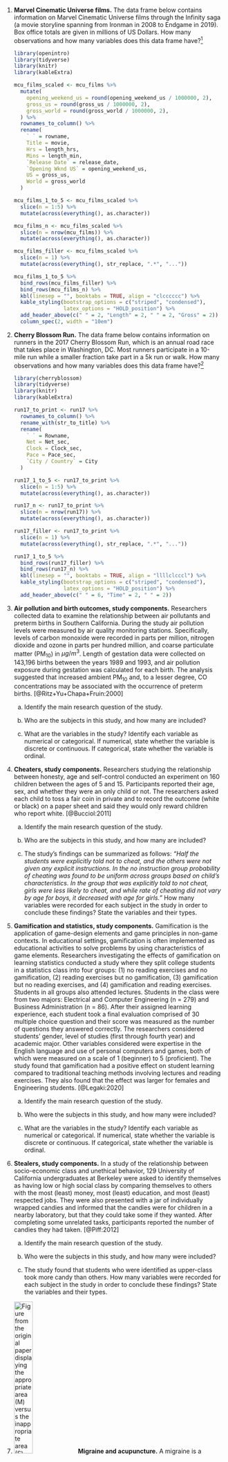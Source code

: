 1. **Marvel Cinematic Universe films.**
The data frame below contains information on Marvel Cinematic Universe films through the Infinity saga (a movie storyline spanning from Ironman in 2008 to Endgame in 2019).
Box office totals are given in millions of US Dollars.
How many observations and how many variables does this data frame have?^[The [`mcu_films`](http://openintrostat.github.io/openintro/reference/mcu_films.html) data used in this exercise can be found in the [**openintro**](http://openintrostat.github.io/openintro) R package.]

    ```r
    library(openintro)
    library(tidyverse)
    library(knitr)
    library(kableExtra)

    mcu_films_scaled <- mcu_films %>%
      mutate(
        opening_weekend_us = round(opening_weekend_us / 1000000, 2),
        gross_us = round(gross_us / 1000000, 2),
        gross_world = round(gross_world / 1000000, 2),
      ) %>%
      rownames_to_column() %>%
      rename(
        ` ` = rowname,
        Title = movie,
        Hrs = length_hrs,
        Mins = length_min,
        `Release Date` = release_date,
        `Opening Wknd US` = opening_weekend_us,
        US = gross_us,
        World = gross_world
      )

    mcu_films_1_to_5 <- mcu_films_scaled %>%
      slice(n = 1:5) %>%
      mutate(across(everything(), as.character))

    mcu_films_n <- mcu_films_scaled %>%
      slice(n = nrow(mcu_films)) %>%
      mutate(across(everything(), as.character))

    mcu_films_filler <- mcu_films_scaled %>%
      slice(n = 1) %>%
      mutate(across(everything(), str_replace, ".*", "..."))

    mcu_films_1_to_5 %>%
      bind_rows(mcu_films_filler) %>%
      bind_rows(mcu_films_n) %>%
      kbl(linesep = "", booktabs = TRUE, align = "clcccccc") %>%
      kable_styling(bootstrap_options = c("striped", "condensed"),
                    latex_options = "HOLD_position") %>%
      add_header_above(c(" " = 2, "Length" = 2, " " = 2, "Gross" = 2)) %>%
      column_spec(2, width = "10em")
    ```

1. **Cherry Blossom Run.**
The data frame below contains information on runners in the 2017 Cherry Blossom Run, which is an annual road race that takes place in Washington, DC.
Most runners participate in a 10-mile run while a smaller fraction take part in a 5k run or walk.
How many observations and how many variables does this data frame have?^[The [`run17`](http://openintrostat.github.io/openintro/reference/run17.html) data used in this exercise can be found in the [**cherryblossom**](http://openintrostat.github.io/cherryblossom) R package.]

    ```r
    library(cherryblossom)
    library(tidyverse)
    library(knitr)
    library(kableExtra)

    run17_to_print <- run17 %>%
      rownames_to_column() %>%
      rename_with(str_to_title) %>%
      rename(
        ` ` = Rowname,
        Net = Net_sec,
        Clock = Clock_sec,
        Pace = Pace_sec,
        `City / Country` = City
      )

    run17_1_to_5 <- run17_to_print %>%
      slice(n = 1:5) %>%
      mutate(across(everything(), as.character))

    run17_n <- run17_to_print %>%
      slice(n = nrow(run17)) %>%
      mutate(across(everything(), as.character))

    run17_filler <- run17_to_print %>%
      slice(n = 1) %>%
      mutate(across(everything(), str_replace, ".*", "..."))

    run17_1_to_5 %>%
      bind_rows(run17_filler) %>%
      bind_rows(run17_n) %>%
      kbl(linesep = "", booktabs = TRUE, align = "llllclcccl") %>%
      kable_styling(bootstrap_options = c("striped", "condensed"),
                    latex_options = "HOLD_position") %>%
      add_header_above(c(" " = 6, "Time" = 2, " " = 2))
    ```

1. **Air pollution and birth outcomes, study components.**
Researchers collected data to examine the relationship between air pollutants and preterm births in Southern California.
During the study air pollution levels were measured by air quality monitoring stations.
Specifically, levels of carbon monoxide were recorded in parts per million, nitrogen dioxide and ozone in parts per hundred million, and coarse particulate matter (PM$_{10}$) in $\mu g/m^3$.
Length of gestation data were collected on 143,196 births between the years 1989 and 1993, and air pollution exposure during gestation was calculated for each birth.
The analysis suggested that increased ambient PM$_{10}$ and, to a lesser degree, CO concentrations may be associated with the occurrence of preterm births. [@Ritz+Yu+Chapa+Fruin:2000]

    a. Identify the main research question of the study.

    b. Who are the subjects in this study, and how many are included?

    c. What are the variables in the study? Identify each variable as numerical or categorical. If numerical, state whether the variable is discrete or continuous. If categorical, state whether the variable is ordinal.

1. **Cheaters, study components.**
Researchers studying the relationship between honesty, age and self-control conducted an experiment on 160 children between the ages of 5 and 15. Participants reported their age, sex, and whether they were an only child or not. The researchers asked each child to toss a fair coin in private and to record the outcome (white or black) on a paper sheet and said they would only reward children who report white. [@Bucciol:2011]

    a. Identify the main research question of the study.

    b. Who are the subjects in this study, and how many are included?

    c. The study's findings can be summarized as follows: *"Half the students were explicitly told not to cheat, and the others were not given any explicit instructions. In the no instruction group probability of cheating was found to be uniform across groups based on child's characteristics. In the group that was explicitly told to not cheat, girls were less likely to cheat, and while rate of cheating did not vary by age for boys, it decreased with age for girls."* How many variables were recorded for each subject in the study in order to conclude these findings? State the variables and their types.

1. **Gamification and statistics, study components.**
Gamification is the application of game-design elements and game principles in non-game contexts.
In educational settings, gamification is often implemented as educational activities to solve problems by using characteristics of game elements.
Researchers investigating the effects of gamification on learning statistics conducted a study where they split college students in a statistics class into four groups: (1) no reading exercises and no gamification, (2) reading exercises but no gamification, (3) gamification but no reading exercises, and (4) gamification and reading exercises.
Students in all groups also attended lectures.
Students in the class were from two majors: Electrical and Computer Engineering (n = 279) and Business Administration (n = 86).
After their assigned learning experience, each student took a final evaluation comprised of 30 multiple choice question and their score was measured as the number of questions they answered correctly.
The researchers considered students' gender, level of studies (first through fourth year) and academic major.
Other variables considered were expertise in the English language and use of personal computers and games, both of which were measured on a scale of 1 (beginner) to 5 (proficient).
The study found that gamification had a positive effect on student learning compared to traditional teaching methods involving lectures and reading exercises.
They also found that the effect was larger for females and Engineering students. [@Legaki:2020]

    a. Identify the main research question of the study.

    b. Who were the subjects in this study, and how many were included?

    c. What are the variables in the study? Identify each variable as numerical or categorical. If numerical, state whether the variable is discrete or continuous. If categorical, state whether the variable is ordinal.

1. **Stealers, study components.**
In a study of the relationship between socio-economic class and unethical behavior, 129 University of California undergraduates at Berkeley were asked to identify themselves as having low or high social class by comparing themselves to others with the most (least) money, most (least) education, and most (least) respected jobs.
They were also presented with a jar of individually wrapped candies and informed that the candies were for children in a nearby laboratory, but that they could take some if they wanted.
After completing some unrelated tasks, participants reported the number of candies they had taken. [@Piff:2012]

    a. Identify the main research question of the study.

    b. Who were the subjects in this study, and how many were included?

    c. The study found that students who were identified as upper-class took more candy than others. How many variables were recorded for each subject in the study in order to conclude these findings? State the variables and their types.

    \clearpage

1. <img src="exercises/images/earacupuncture.png" alt="Figure from the original paper displaying the appropriate area (M) versus the inappropriate area (S) used in the treatment of migraine attacks." class="cover" width="30%"/> **Migraine and acupuncture.** A migraine is a particularly painful type of headache, which patients sometimes wish to treat with acupuncture.
To determine whether acupuncture relieves migraine pain, researchers conducted a randomized controlled study where 89 individuals who identified as female diagnosed with migraine headaches were randomly assigned to one of two groups: treatment or control.
Forty-three (43) patients in the treatment group received acupuncture that is specifically designed to treat migraines.
Forty-six (46) patients in the control group received placebo acupuncture (needle insertion at non-acupoint locations).
Twenty-four (24) hours after patients received acupuncture, they were asked if they were pain free.
Results are summarized in the contingency table below.
Also provided is a figure from the original paper displaying the appropriate area (M) versus the inappropriate area (S) used in the treatment of migraine attacks.^[The [`migraine`](http://openintrostat.github.io/openintro/reference/migraine.html) data used in this exercise can be found in the [**openintro**](http://openintrostat.github.io/openintro) R package.] [@Allais:2011]

    ```r
    library(openintro)
    library(tidyverse)
    library(tools)
    library(knitr)
    library(kableExtra)

    migraine %>%
      mutate(
        group = toTitleCase(as.character(group)),
        pain_free = toTitleCase(as.character(pain_free))
      ) %>%
      count(group, pain_free) %>%
      pivot_wider(names_from = pain_free, values_from = n) %>%
      rename(Group = group) %>%
      kbl(linesep = "", booktabs = TRUE) %>%
      kable_styling(bootstrap_options = c("striped", "condensed"),
                    latex_options = "HOLD_position",
                    full_width = FALSE) %>%
      add_header_above(c("", "Pain free?" = 2)) %>%
      column_spec(1:3, width = "5em")
    ```

    a. What percent of patients in the treatment group were pain free 24 hours after receiving acupuncture?

    b. What percent were pain free in the control group?

    c. In which group did a higher percent of patients become pain free 24 hours after receiving acupuncture?

    d. Your findings so far might suggest that acupuncture is an effective treatment for migraines for all people who suffer from migraines.
        However, this is not the only possible conclusion.
        What is one other possible explanation for the observed difference between the percentages of patients that are pain free 24 hours after receiving acupuncture in the two groups?

    e. What are the explanatory and response variables in this study?

1. **Sinusitis and antibiotics.**
Researchers studying the effect of antibiotic treatment for acute sinusitis compared to symptomatic treatments randomly assigned 166 adults diagnosed with acute sinusitis to one of two groups: treatment or control.
Study participants received either a 10-day course of amoxicillin (an antibiotic) or a placebo similar in appearance and taste.
The placebo consisted of symptomatic treatments such as acetaminophen, nasal decongestants, etc.
At the end of the 10-day period, patients were asked if they experienced improvement in symptoms.
The distribution of responses is summarized below.^[The [`sinusitis`](http://openintrostat.github.io/openintro/reference/sinusitis.html) data used in this exercise can be found in the [**openintro**](http://openintrostat.github.io/openintro) R package.] [@Garbutt:2012]

    ```r
    library(openintro)
    library(tidyverse)
    library(tools)
    library(knitr)
    library(kableExtra)

    sinusitis %>%
      mutate(
        group = toTitleCase(as.character(group)),
        self_reported_improvement = toTitleCase(as.character(self_reported_improvement))
      ) %>%
      count(group, self_reported_improvement) %>%
      pivot_wider(names_from = self_reported_improvement, values_from = n) %>%
      rename(Group = group) %>%
      kbl(linesep = "", booktabs = TRUE) %>%
      kable_styling(bootstrap_options = c("striped", "condensed"),
                    latex_options = "HOLD_position",
                    full_width = FALSE) %>%
      add_header_above(c("", "Improvement" = 2)) %>%
      column_spec(1:3, width = "5em")
    ```

    a. What percent of patients in the treatment group experienced improvement in symptoms?

    b. What percent experienced improvement in symptoms in the control group?

    c. In which group did a higher percentage of patients experience improvement in symptoms?

    d. Your findings so far might suggest a real difference in the effectiveness of antibiotic and placebo treatments for improving symptoms of sinusitis. However, this is not the only possible conclusion. What is one other possible explanation for the observed difference between the percentages patients who experienced improvement in symptoms?

    e. What are the explanatory and response variables in this study?

1. **Daycare fines, study components.**
Researchers tested the deterrence hypothesis which predicts that the introduction of a penalty will reduce the occurrence of the behavior subject to the fine, with the condition that the fine leaves everything else unchanged by instituting a fine for late pickup at daycare centers.
For this study, they worked with 10 volunteer daycare centers that did not originally impose a fine to parents for picking up their kids late.
They randomly selected 6 of these daycare centers and instituted a monetary fine (of a considerable amount) for picking up children late and then removed it.
In the remaining 4 daycare centers no fine was introduced.
The study period was divided into four: before the fine (weeks 1–4), the first 4 weeks with the fine (weeks 5-8), the last 8 weeks with fine (weeks 9–16), and the after fine period (weeks 17-20).
Throughout the study, the number of kids who were picked up late was recorded each week for each daycare.
The study found that the number of late-coming parents increased significantly when the fine was introduced, and no reduction occurred after the fine was removed.^[The [`daycare_fines`](http://openintrostat.github.io/openintro/reference/daycare_fines.html) data used in this exercise can be found in the [**openintro**](http://openintrostat.github.io/openintro) R package.] [@Gneezy:2000]

    ```r
    library(openintro)
    library(tidyverse)
    library(knitr)
    library(kableExtra)

    daycare_fines_1_to_5 <- daycare_fines %>%
      rename(study_period = study_period_4) %>%
      select(center, week, group, late_pickups, study_period) %>%
      slice(n = 1:5) %>%
      mutate(across(everything(), as.character))

    daycare_fines_200 <- daycare_fines %>%
      rename(study_period = study_period_4) %>%
      select(center, week, group, late_pickups, study_period) %>%
      slice(n = 200) %>%
      mutate(across(everything(), as.character))

    daycare_fines_filler <- daycare_fines %>%
      rename(study_period = study_period_4) %>%
      select(center, week, group, late_pickups, study_period) %>%
      slice(n = 1) %>%
      mutate(across(everything(), str_replace, ".*", "..."))

    daycare_fines_1_to_5 %>%
      bind_rows(daycare_fines_filler) %>%
      bind_rows(daycare_fines_200) %>%
      kbl(linesep = "", booktabs = TRUE, align = "cclcl") %>%
      kable_styling(bootstrap_options = c("striped", "condensed"),
                    latex_options = "HOLD_position",
                    full_width = FALSE)
    ```

    a. Is this an observational study or an experiment? Explain your reasoning.

    b. What are the cases in this study and how many are included?

    c. What is the response variable in the study and what type of variable is it?

    d. What are the explanatory variables in the study and what types of variables are they?

    \vspace{5mm}

1. **Efficacy of COVID-19 vaccine on adolescents, study components.**
Results of a Phase 3 trial announced in March 2021 show that the Pfizer-BioNTech COVID-19 vaccine demonstrated 100% efficacy and robust antibody responses on 12 to 15 years old adolescents with or without prior evidence of SARS-CoV-2 infection. In this trial 2,260 adolescents were randomly assigned to two groups: one group got the vaccine (n = 1,131) and the other got a placebo (n = 1,129). While 18 cases of COVID-19 were observed in the placebo group, none were observed in the vaccine group.^[The [`biontech_adolescents`](http://openintrostat.github.io/openintro/reference/biontech_adolescents.html) data used in this exercise can be found in the [**openintro**](http://openintrostat.github.io/openintro) R package.] [@Pfizer:2021]

    a. Is this an observational study or an experiment? Explain your reasoning.

    b. What are the cases in this study and how many are included?

    c. What is the response variable in the study and what type of variable is it?

    d. What are the explanatory variables in the study and what types of variables are they?

    \clearpage

1. **Palmer penguins.**
Data were collected on 344 penguins living on three islands (Torgersen, Biscoe, and Dream) in the Palmer Archipelago, Antarctica.
In addition to which island each penguin lives on, the data contains information on the species of the penguin (*Adelie*, *Chinstrap*, or *Gentoo*), its bill length, bill depth, and flipper length (measured in millimeters), its body mass (measured in grams), and the sex of the penguin (female or male).^[The [`penguins`](https://allisonhorst.github.io/palmerpenguins/reference/penguins.html) data used in this exercise can be found in the [**palmerpenguins**](https://allisonhorst.github.io/palmerpenguins/) R package.] Bill length and depth are measured as shown in the image.^[Artwork by [Allison Horst](https://twitter.com/allison_horst).] [@palmerpenguins]

    ```r
    knitr::include_graphics("exercises/images/culmen_depth.png")
    ```

    a. How many cases were included in the data?
    b. How many numerical variables are included in the data? Indicate what they are, and if they are continuous or discrete.
    c. How many categorical variables are included in the data, and what are they? List the corresponding levels (categories) for each.

    \vspace{5mm}

1. **Smoking habits of UK residents.**
A survey was conducted to study the smoking habits of 1,691 UK residents. Below is a data frame displaying a portion of the data collected in this survey.
A blank cell indicates that data for that variable was not available for a given respondent.^[The [`smoking`](http://openintrostat.github.io/openintro/reference/smoking.html) data used in this exercise can be found in the [**openintro**](http://openintrostat.github.io/openintro) R package.]

    ```r
    library(openintro)
    library(tidyverse)
    library(knitr)
    library(kableExtra)

    set.seed(456)
    smoking_to_print <- smoking %>%
      rename(sex = gender) %>%
      select(sex, age, marital_status, gross_income, smoke, amt_weekends, amt_weekdays) %>%
      slice_sample(n = nrow(smoking)) %>%
      rownames_to_column() %>%
      rename(
        weekend = amt_weekends,
        weekday = amt_weekdays,
        ` ` = rowname
        )

    smoking_1_to_5 <- smoking_to_print %>%
      slice(n = 1:5) %>%
      mutate(across(everything(), as.character))

    smoking_n <- smoking_to_print %>%
      slice(n = nrow(smoking)) %>%
      mutate(across(everything(), as.character))

    smoking_filler <- smoking_to_print %>%
      slice(n = 1) %>%
      mutate(across(everything(), str_replace, ".*", "..."))

    smoking_1_to_5 %>%
      bind_rows(smoking_filler) %>%
      bind_rows(smoking_n) %>%
      kbl(linesep = "", booktabs = TRUE, align = "llllclcccl") %>%
      kable_styling(bootstrap_options = c("striped", "condensed"),
                    latex_options = "HOLD_position",
                    full_width = FALSE) %>%
      add_header_above(c(" " = 6, "amount" = 2))
    ```

    a. What does each row of the data frame represent?

    b. How many participants were included in the survey?

    c. Indicate whether each variable in the study is numerical or categorical. If numerical, identify as continuous or discrete. If categorical, indicate if the variable is ordinal.

    \clearpage

1. **US Airports.**
The visualization below shows the geographical distribution of airports in the contiguous United States and Washington, DC.
This visualization was constructed based on a dataset where each observation is an airport.^[The [`usairports`](http://openintrostat.github.io/airports/reference/usairports.html) data used in this exercise can be found in the [**airports**](http://openintrostat.github.io/airports/) R package.]

    ```r
    library(tidyverse)
    library(openintro)
    library(nycflights13)
    library(janitor)
    library(measurements)

    # clean airport data -------------------------------------------------------
    usairports <- usairports %>%
      filter(
        !str_detect(arp_latitude, "S"),
        !str_detect(state, "AK|HI|PR|MQ|GU|CQ|VI")
        ) %>%
      mutate(
        lat_dms = str_replace(arp_latitude, "N", "") %>%
          str_replace_all("-", " "),
        lon_dms = str_replace(arp_longitude, "W", "") %>%
          str_replace_all("-", " "),
        lat_dd = conv_unit(lat_dms, from = "deg_min_sec", to = "dec_deg") %>% as.numeric(),
        lon_dd = -1 * (conv_unit(lon_dms, from = "deg_min_sec", to = "dec_deg") %>% as.numeric())
      ) %>%
      filter(ownership %in% c("PR", "PU")) %>%   # only want public and private owned
      mutate(
        ownership = case_when(
          ownership == "PR" ~ "Privately owned",
          ownership == "PU" ~ "Publicly owned"
        ),
        use = case_when(
          use == "PR" ~ "Private use",
          use == "PU" ~ "Public use"
        ),
        region = case_when(
          region == "AAL" ~ "Alaska",
          region == "ACE" ~ "Central",
          region == "AEA" ~ "Eastern",
          region == "AGL" ~ "Great Lakes",
          region == "ANE" ~ "New England",
          region == "ANM" ~ "Northwest Mountain",
          region == "ASO" ~ "Southern",
          region == "ASW" ~ "Southwest",
          region == "AWP" ~ "Western-Pacific"
        )
      )

    # plot ---------------------------------------------------------------------
    states_map <- map_data("state")

    ggplot(states_map, aes(long, lat, group = group)) +
      geom_polygon(fill = "white", color = "gray") +
      geom_point(data = usairports,
                 aes(x = lon_dd, y = lat_dd, group = state, color = region),
                 alpha = 0.3, size = 0.5) +
      facet_grid(ownership ~ use) +
      labs(x = "", y = "", color = "Region") +
      scale_color_openintro() +
      theme(
          legend.position = "bottom",
          legend.direction = "horizontal",
          ) +
      guides(color = guide_legend(override.aes = list(size = 3, alpha = 1)))
    ```

    a. List the variables you believe were necessary to create this visualization.

    b. Indicate whether each variable in the study is numerical or categorical. If numerical, identify as continuous or discrete. If categorical, indicate if the variable is ordinal.

    \vspace{5mm}

1. **UN Votes.**
The visualization below shows voting patterns in the United States, Canada, and Mexico in the United Nations General Assembly on a variety of issues.
Specifically, for a given year between 1946 and 2019, it displays the percentage of roll calls in which the country voted yes for each issue.
This visualization was constructed based on a dataset where each observation is a country/year pair.^[The data used in this exercise can be found in the [**unvotes**](https://cran.r-project.org/web/packages/unvotes/index.html) R package.]

    ```r
    # load packages ------------------------------------------------------------
    library(tidyverse)
    library(openintro)
    library(unvotes)
    library(lubridate)
    library(scales)

    # plot unvotes by issues ---------------------------------------------------
    un_votes %>%
      filter(country %in% c("United States", "Mexico", "Canada")) %>%
      inner_join(un_roll_calls, by = "rcid") %>%
      inner_join(un_roll_call_issues, by = "rcid") %>%
      mutate(vote = fct_relevel(vote, "yes", "no", "abstain")) %>%
      group_by(country, year = year(date), issue) %>%
      summarize(
        votes = n(),
        percent_yes = mean(vote == "yes"),
        .groups = "drop_last"
      ) %>%
      filter(votes > 5) %>%  # only use records with more than 5 votes
      ggplot(mapping = aes(x = year, y = percent_yes, color = country)) +
        geom_point(alpha = 0.5) +
        geom_smooth(method = "loess", se = FALSE) +
        facet_wrap(~ issue, labeller = label_wrap_gen(width = 20)) +
        labs(
          y = "% Yes",
          x = "Year",
          color = "Country"
        ) +
        scale_color_openintro("three") +
        scale_y_continuous(breaks = c(0, 0.5, 1), labels = label_percent(scale = 100)) +
      theme(
        legend.position = "bottom",
        legend.direction = "horizontal"
      )
    ```

    a. List the variables used in creating this visualization.

    b. Indicate whether each variable in the study is numerical or categorical. If numerical, identify as continuous or discrete. If categorical, indicate if the variable is ordinal.

1. **UK baby names.**
The visualization below shows the number of baby girls born in the United Kingdom (comprised of England & Wales, Northern Ireland, and Scotland) who were given the name "Fiona" over the years.^[The [`ukbabynames`](https://mine-cetinkaya-rundel.github.io/ukbabynames/reference/ukbabynames.html) data used in this exercise can be found in the [**ukbabynames**](https://mine-cetinkaya-rundel.github.io/ukbabynames/) R package.]

    ```r
    library(tidyverse)
    library(openintro)
    library(ukbabynames)

    ukbabynames %>%
      filter(name == "Fiona", sex == "F", year >= 2000) %>%
      ggplot(aes(x = year, y = n, group = nation, color = nation, linetype = nation)) +
      geom_line() +
      geom_point() +
      scale_color_openintro("three") +
      labs(
        title = "Number of baby girls named Fiona",
        x = "Year",
        y = "Number of babies",
        color = "Nation", linetype = "Nation"
      ) +
      theme(
        legend.position = c(0.8, 0.7),
        legend.background = element_rect(color = "white")
      )
    ```

    a. List the variables you believe were necessary to create this visualization.

    b. Indicate whether each variable in the study is numerical or categorical. If numerical, identify as continuous or discrete. If categorical, indicate if the variable is ordinal.

    \vspace{5mm}

1. **Shows on Netflix.**
The visualization below shows the distribution of ratings of TV shows on Netflix (a streaming entertainment service) based on the decade they were released in and the country they were produced in. In the dataset, each observation is a TV show.^[The [`netflix_titles`](https://github.com/rfordatascience/tidytuesday/blob/master/data/2021/2021-04-20/readme.md) data used in this exercise can be found in the [**tidytuesdayR**](https://cran.r-project.org/web/packages/tidytuesdayR/index.html) R package.]

    ```r
    library(tidyverse)
    library(openintro)

    # data from https://raw.githubusercontent.com/rfordatascience/tidytuesday/master/data/2021/2021-04-20/netflix_titles.csv
    netflix_titles <- read_csv("data/netflix_titles.csv")

    netflix_to_plot <- netflix_titles %>%
      filter(
        release_year >= 1980,
        type == "TV Show",
        !is.na(rating),
        !(rating %in% c("R", "NR")),
        !is.na(country)
      ) %>%
      mutate(
        production_country = if_else(str_detect(country, "United States"), "United States", "Other"),
        production_country = fct_relevel(production_country, "United States", "Other"),
        release_decade = factor(floor(release_year / 10) * 10),
        rating = if_else(rating == "TV-Y7-FV", "TV-Y7", rating),
        rating = fct_relevel(rating, "TV-Y", "TV-Y7", "TV-G", "TV-PG", "TV-14", "TV-MA"),
        rating = fct_recode(rating,
          `All children (TV-Y)` = "TV-Y",
          `Older children (TV-Y7)` = "TV-Y7",
          `General audience (TV-G)` = "TV-G",
          `Parental guidance (TV-PG)` = "TV-PG",
          `Parents cautioned (TV-14)` = "TV-14",
          `Mature audience (TV-MA)` = "TV-MA"
        )
      ) %>%
      rename(`Production country` = production_country)

    ggplot(netflix_to_plot, aes(x = release_decade, fill = rating)) +
      geom_bar(position = "fill", size = 1) +
      scale_fill_manual(
        values = c(
          IMSCOL["green", "full"], IMSCOL["blue", "full"], IMSCOL["yellow", "f3"],
          IMSCOL["yellow", "full"], IMSCOL["pink", "full"], IMSCOL["red", "full"]
        )
      ) +
      labs(
        x = "Release decade", y = "Proportion", fill = "Rating"
      ) +
      facet_wrap(
        ~`Production country`, ncol = 1,
        labeller = labeller(`Production country` = label_both)
      ) +
      theme(legend.position = "bottom")
    ```

    a. List the variables you believe were necessary to create this visualization.

    b. Indicate whether each variable in the study is numerical or categorical. If numerical, identify as continuous or discrete. If categorical, indicate if the variable is ordinal.

    \clearpage

1. **Stanford Open Policing.**
The Stanford Open Policing project gathers, analyzes, and releases records from traffic stops by law enforcement agencies across the United States. Their goal is to help researchers, journalists, and policy makers investigate and improve interactions between police and the public. The following is an excerpt from a summary table created based off the data collected as part of this project. [@pierson2020large]

    ```r
    library(openintro)
    library(tidyverse)
    library(knitr)
    library(kableExtra)

    # data from https://raw.githubusercontent.com/5harad/openpolicing/master/results/data_for_figures/combined_data.csv
    sop <- read_csv("data/stanford-open-policing-combined-data.csv")

    sop_to_print <- sop %>%
      select(location, state, driver_race, stops_per_year, search_rate, arrest_rate) %>%
      filter(
        location %in% c("APACHE COUNTY", "COCHISE COUNTY", "WOOD COUNTY"),
        state %in% c("AZ", "WI")
        ) %>%
      mutate(location = str_to_title(location)) %>%
      relocate(arrest_rate, .after = driver_race) %>%
      rename_with(str_to_title) %>%
      rename(
        `County`       = Location,
        `Race / Ethnicity`   = Driver_race,
        `Arrest rate`  = Arrest_rate,
        `Stops / year` = Stops_per_year,
        `Search rate`  = Search_rate,
        ) %>%
      mutate(across(everything(), as.character))

    sop_top    <- sop_to_print %>% filter(State == "AZ")
    sop_filler <- sop_to_print %>% slice(n = 1) %>%
      mutate(across(everything(), str_replace, ".*", "..."))
    sop_bottom <- sop_to_print %>% filter(State == "WI")

    sop_top %>%
      bind_rows(sop_filler) %>%
      bind_rows(sop_bottom) %>%
      kbl(linesep = "", booktabs = TRUE, align = "lllccc") %>%
      kable_styling(bootstrap_options = c("striped", "condensed"),
                    latex_options = "HOLD_position",
                    full_width = FALSE) %>%
      add_header_above(c(" " = 2, "Driver" = 2, "Car" = 2))
    ```

    a. What variables were collected on each individual traffic stop in order to create the summary table above?

    b. State whether each variable is numerical or categorical. If numerical, state whether it is continuous or discrete. If categorical, state whether it is ordinal or not.

    c. Suppose we wanted to evaluate whether vehicle search rates are different for drivers of different races. In this analysis, which variable would be the response variable and which variable would be the explanatory variable?

    \vspace{5mm}

1. **Space launches.**
The following summary table shows the number of space launches in the US by the type of launching agency and the outcome of the launch (success or failure).^[The data used in this exercise comes from the [JSR Launch Vehicle Database, 2019 Feb 10 Edition](https://www.openintro.org/go?id=textbook-space-launches-data&referrer=ims0_html).]

    ```r
    library(knitr)
    library(kableExtra)
    library(tidyverse)

    launches_1957_1999 <- tribble(
      ~agency,   ~Failure, ~Success,
      "Private", 13,       295,
      "State",   281,      3751,
      "Startup", 0,        0
    ) %>%
      pivot_longer(cols = -agency, names_to = "outcome", values_to = "n") %>%
      mutate(year = "1957-1999") %>%
      uncount(n)

    launches_2000_2018 <- tribble(
      ~agency,   ~Failure, ~Success,
      "Private", 10,       562,
      "State",   33,       711,
      "Startup", 5,        65
    ) %>%
      pivot_longer(cols = -agency, names_to = "outcome", values_to = "n") %>%
      mutate(year = "2000-2018") %>%
      uncount(n)

    launches_1957_1999 %>%
      bind_rows(launches_2000_2018) %>%
      count(year, agency, outcome) %>%
      pivot_wider(names_from = outcome, values_from = n) %>%
      pivot_wider(names_from = year, values_from = c("Failure", "Success"), values_fill = 0) %>%
      select(agency, `Failure_1957-1999`, `Success_1957-1999`, `Failure_2000-2018`, `Success_2000-2018`) %>%
      kbl(linesep = "", booktabs = TRUE, col.names = c("", "Failure", "Success", "Failure", "Success")) %>%
      kable_styling(bootstrap_options = c("striped", "condensed"),
                    latex_options = "HOLD_position",
                    full_width = FALSE) %>%
      add_header_above(c(" " = 1, "1957 - 1999" = 2, "2000-2018" = 2))
    ```

    a. What variables were collected on each launch in order to create to the summary table above?

    b. State whether each variable is numerical or categorical. If numerical, state whether it is continuous or discrete. If categorical, state whether it is ordinal or not.

    c. Suppose we wanted to study how the success rate of launches vary between launching agencies and over time. In this analysis, which variable would be the response variable and which variable would be the explanatory variable?

    \clearpage

1. **Pet names.**
The city of Seattle, WA has an open data portal that includes pets registered in the city. For each registered pet, we have information on the pet's name and species.
The following visualization plots the proportion of dogs with a given name versus the proportion of cats with the same name. The 20 most common cat and dog names are displayed.
The diagonal line on the plot is the $x = y$ line; if a name appeared on this line, the name's popularity would be exactly the same for dogs and cats.^[The [`seattlepets`](http://openintrostat.github.io/openintro/reference/seattlepets.html) data used in this exercise can be found in the [**openintro**](http://openintrostat.github.io/openintro) R package.]

    ```r
    library(openintro)
    library(tidyverse)
    library(ggimage)
    library(ggrepel)

    # data prep ----------------------------------------------------------------
    name_props <- seattlepets %>%
      filter(
        !is.na(animal_name),
        species %in% c("Dog", "Cat")
        ) %>%
      group_by(species) %>%
      count(animal_name, sort = TRUE) %>%
      mutate(prop = n / sum(n))

    cat_name_props <- name_props %>%
      filter(species == "Cat") %>%
      rename(cat_prop = prop) %>%
      slice(1:30)

    dog_name_props <- name_props %>%
      filter(species == "Dog") %>%
      rename(dog_prop = prop) %>%
      slice(1:30)

    comb_name_props <- inner_join(cat_name_props, dog_name_props,
                                  by = "animal_name") %>%
      ungroup() %>%
      select(animal_name, cat_prop, dog_prop)

    # create viz ---------------------------------------------------------------
    ggplot(comb_name_props, aes(x = cat_prop, y = dog_prop)) +
      geom_abline(intercept = 0,
                  alpha = 0.8,
                  size = 1.5, color = IMSCOL["gray", "full"]) +
      geom_text_repel(aes(label = animal_name),
                      seed = 291252, max.iter = 10000) +
      geom_point(alpha = 0.8) +
      labs(x = "Proportion of cats", y = "Proportion of dogs") +
      xlim(0.002, 0.01) +
      ylim(0.002, 0.01) +
      ggimage::geom_emoji(
          image = "1f436", aes(x = 0.003, y = 0.009), size = 0.1
          ) +
      ggimage::geom_emoji(
          image = "1f431", aes(x = 0.009, y = 0.003), size = 0.1
          )
    ```

    a. Are these data collected as part of an experiment or an observational study?

    b. What is the most common dog name? What is the most common cat name?

    c. What names are more common for cats than dogs?

    d. Is the relationship between the two variables positive or negative? What does this mean in context of the data?

    \vspace{5mm}

1. **Stressed out in an elevator.**
In a study evaluating the relationship between stress and muscle cramps, half the subjects are randomly assigned to be exposed to increased stress by being placed into an elevator that falls rapidly and stops abruptly and the other half are left at no or baseline stress.

    a. What type of study is this?

    b. Can this study be used to conclude a causal relationship between increased stress and muscle cramps?
